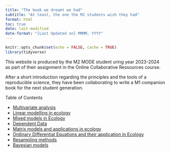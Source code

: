 ```yaml
---
title: "The book we dreamt we had"
subtitle: "At least, the one the M2 students wish they had"
format: html
toc: true
date: last-modified
date-format: "[Last Updated on] MMMM, YYYY"
---
```


```r
knitr::opts_chunk$set(echo = FALSE, cache = TRUE)
library(tidyverse)
```



This website is produced by the M2 MODE student uring year 2023-2024 as part of their assignment in the Online Collaborative Ressources course.

After a short introduction regarding the principles and the tools of a reproducible science, they have been collaborating to write a M1 companion book for the next student generation. 

Table of Contents 

* [Multivariate analysis](AMV_chapter.html)
* [Linear modelling in ecology](linear_modelling.html)
* [Mixed models in Ecology](Mixed_models.html)
* [Dependent Data](chapter_dependance.html)
* [Matrix models and applications in ecology](Matrix.html)
* [Ordinary Differential Equations and their application in Ecology](Chap_ODE.html)
* [Resampling methods](r_chapter_boostrapping_resampling.html)
* [Bayesian models](bayesian_modeles.html)

